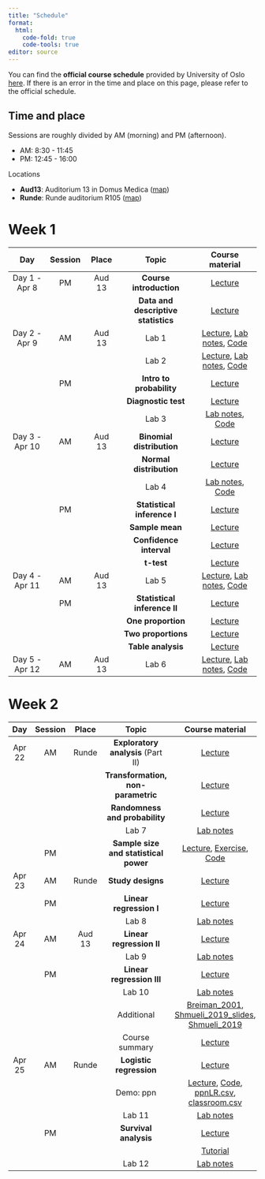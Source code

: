 ```yaml
---
title: "Schedule"
format: 
  html:
    code-fold: true
    code-tools: true
editor: source
---
```




You can find the **official course schedule** provided by University of Oslo [here](https://www.uio.no/studier/emner/medisin/med/MF9130E/v24/timeplan/index.html). 
If there is an error in the time and place on this page, please refer to the official schedule.


::: callout-note

## Time and place

Sessions are roughly divided by AM (morning) and PM (afternoon). 

- AM: 8:30 - 11:45
- PM: 12:45 - 16:00

Locations

- **Aud13**: Auditorium 13 in Domus Medica ([map](https://use.mazemap.com/#v=1&config=uio&campusid=799&zlevel=2&center=10.715371,59.946743&zoom=18&sharepoitype=poi&sharepoi=1000983201))
- **Runde**: Runde auditorium R105 ([map](https://use.mazemap.com/#v=1&config=uio&campusid=799&zlevel=1&center=10.715886,59.946189&zoom=18&sharepoitype=poi&sharepoi=1001022929))

:::


# Week 1


|  Day | Session  | Place |  Topic           |  Course material        |
|:-------:|:---:|:------:|:---------------:|:-------------:|
| Day 1 - Apr 8 |PM | Aud 13 | **Course introduction** | [Lecture](v24/day1-1-Course_introduction.pdf)|
|           | | | **Data and descriptive statistics** |[Lecture](v24/day1-2-Data_and_descriptive_statistics.pdf) |
| Day 2 - Apr 9 |AM | Aud 13 | Lab 1 | [Lecture](v24/lab_20240409_intro_to_r.pdf), [Lab notes](lab/lab_intro_r.qmd), [Code](https://github.com/ocbe-uio/teaching_mf9130e/blob/main/lab/code/1_intro_r.R) |
|           | | | Lab 2 |[Lecture](v24/lab_20240409_descriptive.pdf), [Lab notes](lab/lab_eda_part1.qmd), [Code](https://github.com/ocbe-uio/teaching_mf9130e/blob/main/lab/code/2_eda_part1.R) |
|               |PM |  | **Intro to probability** |[Lecture](v24/lecture_20240409_probability.pdf) |
|           | | | **Diagnostic test** | [Lecture](v24/lecture_20240409_diagtest.pdf)|
|           | | | Lab 3 |[Lab notes](lab/lab_diagtest.qmd), [Code](https://github.com/ocbe-uio/teaching_mf9130e/blob/main/lab/code/2_diagtest.R) |
| Day 3 - Apr 10 |AM | Aud 13 | **Binomial distribution**  | [Lecture](v24/lecture_20240410_binom.pdf)|
|           | | | **Normal distribution** | [Lecture](v24/lecture_20240410_normaldist.pdf)|
|           | | | Lab 4 |[Lab notes](lab/lab_distribution.qmd), [Code](https://github.com/ocbe-uio/teaching_mf9130e/blob/main/lab/code/2_distributions.R)|
|               |PM |  | **Statistical inference I**  | [Lecture](v24/day3_Introductory_Lecture.pdf)|
|           | | | **Sample mean** | [Lecture](v24/day3_key_concept_1.pdf)|
|           | | | **Confidence interval** | [Lecture](v24/day3_key_concept_2.pdf) |
|           | | | **t-test** | [Lecture](v24/day3_key_concept_3.pdf)|
| Day 4 - Apr 11 |AM | Aud 13 | Lab 5 |[Lecture](v24/lab_20240411_ttest.pdf), [Lab notes](lab/lab_ttest.qmd), [Code](https://github.com/ocbe-uio/teaching_mf9130e/blob/main/lab/code/3_ttest.R) |
|                |PM |  | **Statistical inference II**  | [Lecture](v24/day4_Introductory_Lecture.pdf) |
|           | | | **One proportion** |[Lecture](v24/day4_key_concept_1.pdf)|
|           | | | **Two proportions** | [Lecture](v24/day4_key_concept_2.pdf) |
|           | | | **Table analysis** | [Lecture](v24/day4_key_concept_3.pdf)|
| Day 5 - Apr 12 |AM | Aud 13 | Lab 6 |[Lecture](v24/lab_20240412_categorical.pdf), [Lab notes](lab/lab_categorical.qmd), [Code](https://github.com/ocbe-uio/teaching_mf9130e/blob/main/lab/code/4_categorical.R) |







# Week 2


|  Day | Session  | Place |  Topic     |   Course material        |
|:-------:|:---:|:------:|:---------------:|:---------------:|
| Apr 22 |AM | Runde | **Exploratory analysis** (Part II) |[Lecture](v24/nonparametric_lecture_eda2.pdf) |
| | | | **Transformation, non-parametric** | [Lecture](v24/nonparametric_lecture.pdf) |
| | | | **Randomness and probability** | [Lecture](v24/week_2_day_1_1.pdf) |
| | | | Lab 7 |[Lab notes](lab/lab_nonpara.qmd) |
|        |PM |  | **Sample size and statistical power** | [Lecture](v24/sample_size_lecture.pdf), [Exercise](v24/sample_size_exercise.pdf), [Code](https://github.com/ocbe-uio/teaching_mf9130e/blob/main/lab/code/day5_lab_sample_size.R)|
| Apr 23 |AM | Runde | **Study designs** | [Lecture](v24/2024-04-23_Epidemiological-clinical-design_Stenehjem_UPLOAD.pdf)|
|        |PM |  | **Linear regression I** |[Lecture](v24/linear_regression_part_1.pdf) |
| | | | Lab 8 |[Lab notes](lab/lab_linearreg-I.qmd) |
| Apr 24 |AM | Aud 13 | **Linear regression II** | [Lecture](v24/regression_analysis_part_2.pdf)|
| | | | Lab 9| [Lab notes](lab/lab_linearreg-II.qmd)|
|        |PM |  | **Linear regression III** | [Lecture](v24/regression_analysis_part_3.pdf)|
| | | |Lab 10 | [Lab notes](lab/lab_linearreg-III.qmd)|
| | | |Additional | [Breiman_2001](v24/Breiman_2001.pdf), [Shmueli_2019_slides](v24/Shmueli_2019_slides.pdf), [Shmueli_2019](v24/Shmueli_2019_StatScience.pdf)|
|        | |  | Course summary | [Lecture](v24/Course_summary.pdf)|
| Apr 25 |AM | Runde | **Logistic regression** | [Lecture](v24/Module7-Logistic-Regression.pdf)|
| | | |Demo: ppn | [Lecture](v24/MF9130E - Introductory course in Statistics LR examples.pdf), [Code](https://github.com/ocbe-uio/teaching_mf9130e/blob/main/lab/code/height_demo.R), [ppnLR.csv](https://github.com/ocbe-uio/teaching_mf9130e/blob/main/lab/ppnLR.csv), [classroom.csv](https://github.com/ocbe-uio/teaching_mf9130e/blob/main/lab/classroom.csv)|
| | | | Lab 11| [Lab notes](lab/lab_logistic_reg.qmd)|
|        |PM |  | **Survival analysis** | [Lecture](v24/Module8-Survival.pdf)|
| | | || [Tutorial](https://www.ncbi.nlm.nih.gov/pmc/articles/PMC1065034/pdf/cc2955.pdf)|
| | | |Lab 12 | [Lab notes](lab/lab_survival.qmd)|



